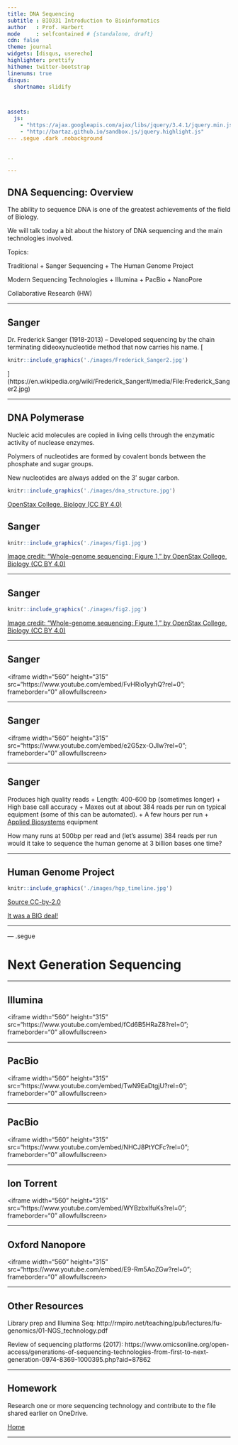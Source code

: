 ```yaml
---
title: DNA Sequencing
subtitle : BIO331 Introduction to Bioinformatics
author   : Prof. Harbert
mode     : selfcontained # {standalone, draft}
cdn: false
theme: journal
widgets: [disqus, userecho]
highlighter: prettify
hitheme: twitter-bootstrap
linenums: true
disqus:
  shortname: slidify



assets:
  js:
    - "https://ajax.googleapis.com/ajax/libs/jquery/3.4.1/jquery.min.js"
    - "http://bartaz.github.io/sandbox.js/jquery.highlight.js"
--- .segue .dark .nobackground


..

---
```


## DNA Sequencing: Overview

The ability to sequence DNA is one of the greatest achievements of the field of Biology. 

We will talk today a bit about the history of DNA sequencing and the main technologies involved.

Topics:

Traditional
+ Sanger Sequencing 
+ The Human Genome Project

Modern Sequencing Technologies
+ Illumina
+ PacBio
+ NanoPore

Collaborative Research (HW)



--- 

## Sanger

Dr. Frederick Sanger (1918-2013) -- Developed sequencing by the chain terminating dideoxynucleotide method that now carries his name.
[
```r
knitr::include_graphics('./images/Frederick_Sanger2.jpg')
```
](https://en.wikipedia.org/wiki/Frederick_Sanger#/media/File:Frederick_Sanger2.jpg)

---

## DNA Polymerase

Nucleic acid molecules are copied in living cells through the enzymatic activity of nuclease enzymes.

Polymers of nucleotides are formed by covalent bonds between the phosphate and sugar groups.

New nucleotides are always added on the 3' sugar carbon.


```r
knitr::include_graphics('./images/dna_structure.jpg')
```

[OpenStax College, Biology (CC BY 4.0)](https://openstax.org/books/concepts-biology/pages/9-1-the-structure-of-dna#fig-ch09_01_03)

## Sanger

```r
knitr::include_graphics('./images/fig1.jpg')
```

[Image credit: "Whole-genome sequencing: Figure 1," by OpenStax College, Biology (CC BY 4.0)](https://cnx.org/contents/GFy_h8cu@10.7:5l844Z38@7/Whole-Genome-Sequencing)

---

## Sanger

```r
knitr::include_graphics('./images/fig2.jpg')
```

[Image credit: "Whole-genome sequencing: Figure 1," by OpenStax College, Biology (CC BY 4.0)](https://cnx.org/contents/GFy_h8cu@10.7:5l844Z38@7/Whole-Genome-Sequencing)

---


## Sanger

<div align="center">
<iframe width="560" height="315" src="https://www.youtube.com/embed/FvHRio1yyhQ?rel=0"; frameborder="0" allowfullscreen></iframe>
</div>

---


## Sanger

<div align="center">
<iframe width="560" height="315" src="https://www.youtube.com/embed/e2G5zx-OJIw?rel=0"; frameborder="0" allowfullscreen></iframe>
</div>

---

## Sanger

Produces high quality reads
+ Length: 400-600 bp (sometimes longer)
+ High base call accuracy
+ Maxes out at about 384 reads per run on typical equipment (some of this can be automated).
+ A few hours per run
+ [Applied Biosystems](http://www.ramaciotti.unsw.edu.au/wp-content/uploads/2016/08/sequencing_handbook_FLR.pdf) equipment

How many runs at 500bp per read and (let's assume) 384 reads per run would it take to sequence the human genome at 3 billion bases one time?

---

## Human Genome Project


```r
knitr::include_graphics('./images/hgp_timeline.jpg')
```

[Source CC-by-2.0](https://www.flickr.com/photos/genomegov/26964377742/)

[It was a BIG deal!](https://www.youtube.com/watch?v=slRyGLmt3qc)

---

--- .segue 

# Next Generation Sequencing

---



## Illumina

<div align="center">
<iframe width="560" height="315" src="https://www.youtube.com/embed/fCd6B5HRaZ8?rel=0"; frameborder="0" allowfullscreen></iframe>
</div>

---

## PacBio

<div align="center">
<iframe width="560" height="315" src="https://www.youtube.com/embed/TwN9EaDtgjU?rel=0"; frameborder="0" allowfullscreen></iframe>
</div>

---

## PacBio
<div align="center">
<iframe width="560" height="315" src="https://www.youtube.com/embed/NHCJ8PtYCFc?rel=0"; frameborder="0" allowfullscreen></iframe>
</div>

---


## Ion Torrent

<div align="center">
<iframe width="560" height="315" src="https://www.youtube.com/embed/WYBzbxIfuKs?rel=0"; frameborder="0" allowfullscreen></iframe>
</div>

---

## Oxford Nanopore

<div align="center">
<iframe width="560" height="315" src="https://www.youtube.com/embed/E9-Rm5AoZGw?rel=0"; frameborder="0" allowfullscreen></iframe>
</div>

---


## Other Resources

Library prep and Illumina Seq: http://rmpiro.net/teaching/pub/lectures/fu-genomics/01-NGS_technology.pdf

Review of sequencing platforms (2017):
https://www.omicsonline.org/open-access/generations-of-sequencing-technologies-from-first-to-next-generation-0974-8369-1000395.php?aid=87862



---

## Homework

Research one or more sequencing technology and contribute to the file shared earlier on OneDrive.

[Home](https://rsh249.github.io/bioinformatics)

---
